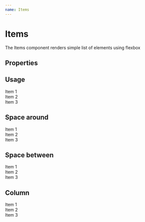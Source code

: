 ```yaml
---
name: Items
---
```



# Items

The Items component renders simple list of elements using flexbox

## Properties

<PropsTable of={Items} />

## Usage

<Playground>
  <Items>
    <div style={{background: "pink"}}>Item 1</div>
    <Spacing />
    <div style={{background: "gold"}}>Item 2</div>
    <div style={{background: "lightblue"}}>Item 3</div>
  </Items>
</Playground>

## Space around

<Playground>
  <div style={{border: "1px solid black"}}>
    <Items spaceAround>
      <div style={{background: "pink"}}>Item 1</div>
      <Spacing />
      <div style={{background: "gold"}}>Item 2</div>
      <div style={{background: "lightblue"}}>Item 3</div>
    </Items>
  </div>
</Playground>

## Space between

<Playground>
  <div style={{border: "1px solid black"}}>
    <Items spaceBetween>
      <div style={{background: "pink"}}>Item 1</div>
      <Spacing />
      <div style={{background: "gold"}}>Item 2</div>
      <div style={{background: "lightblue"}}>Item 3</div>
    </Items>
  </div>
</Playground>

## Column

<Playground>
  <Items spaceBetween direction="column">
    <div style={{background: "pink"}}>Item 1</div>
    <div style={{background: "gold"}}>Item 2</div>
    <div style={{background: "lightblue"}}>Item 3</div>
  </Items>
</Playground>
